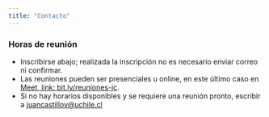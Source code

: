 ```yaml
---
title: "Contacto"
---
```


### Horas de reunión

- Inscribirse abajo; realizada la inscripción no es necesario enviar correo ni confirmar.
- Las reuniones pueden ser presenciales u online, en este último caso en [Meet, link: bit.ly/reuniones-jc](https://bit.ly/reuniones-jc). 
- Si no hay horarios disponibles y se requiere una reunión pronto, escribir a [juancastillov@uchile.cl](mailto:juancastillov@uchile.cl)


<!-- Calendly inline widget begin -->
<div class="calendly-inline-widget" data-url="https://calendly.com/juancastillov/horas-oficina" style="min-width:320px;height:1280px;"></div>
<script type="text/javascript" src="https://assets.calendly.com/assets/external/widget.js"></script>
<!-- Calendly inline widget end -->
